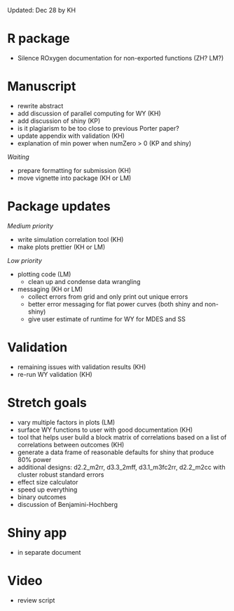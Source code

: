 
Updated: Dec 28 by KH

# R package

- Silence ROxygen documentation for non-exported functions (ZH? LM?)

# Manuscript

- rewrite abstract
- add discussion of parallel computing for WY (KH)
- add discussion of shiny (KP)
- is it plagiarism to be too close to previous Porter paper?
- update appendix with validation (KH)
- explanation of min power when numZero > 0 (KP and shiny)

*Waiting*

- prepare formatting for submission (KH)
- move vignette into package (KH or LM)

# Package updates

*Medium priority*

- write simulation correlation tool (KH)
- make plots prettier (KH or LM)

*Low priority*

- plotting code (LM)
  - clean up and condense data wrangling
- messaging (KH or LM)
  - collect errors from grid and only print out unique errors
  - better error messaging for flat power curves (both shiny and non-shiny)
  - give user estimate of runtime for WY for MDES and SS

# Validation

- remaining issues with validation results (KH)
- re-run WY validation (KH)
  
# Stretch goals

- vary multiple factors in plots (LM)
- surface WY functions to user with good documentation (KH)
- tool that helps user build a block matrix of correlations based on a list of correlations between outcomes (KH)
- generate a data frame of reasonable defaults for shiny that produce 80% power
- additional designs: d2.2_m2rr, d3.3_2mff, d3.1_m3fc2rr, d2.2_m2cc with cluster robust standard errors
- effect size calculator
- speed up everything
- binary outcomes
- discussion of Benjamini-Hochberg

# Shiny app
- in separate document

# Video
- review script

